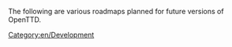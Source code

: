 

The following are various roadmaps planned for future versions of OpenTTD.

[[Category:en/Development]]